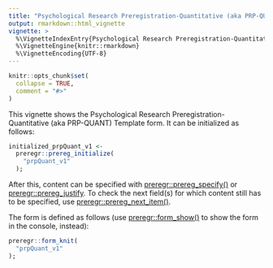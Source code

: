 ---
title: "Psychological Research Preregistration-Quantitative (aka PRP-QUANT) Template"
output: rmarkdown::html_vignette
vignette: >
  %\VignetteIndexEntry{Psychological Research Preregistration-Quantitative (aka PRP-QUANT) Template}
  %\VignetteEngine{knitr::rmarkdown}
  %\VignetteEncoding{UTF-8}
---

```{r, include = FALSE}
knitr::opts_chunk$set(
  collapse = TRUE,
  comment = "#>"
)
```

This vignette shows the Psychological Research Preregistration-Quantitative (aka PRP-QUANT) Template form. It can be initialized as follows:

```{r, eval=FALSE}
initialized_prpQuant_v1 <-
  preregr::prereg_initialize(
    "prpQuant_v1"
  );
```

After this, content can be specified with [preregr::prereg_specify()](https://r-packages.gitlab.io/preregr/reference/prereg_specify.html) or [preregr::prereg_justify](https://r-packages.gitlab.io/preregr/reference/prereg_justify.html). To check the next field(s) for which content still has to be specified, use [preregr::prereg_next_item()](https://r-packages.gitlab.io/preregr/reference/prereg_next_item.html).

The form is defined as follows (use [preregr::form_show()](https://r-packages.gitlab.io/preregr/reference/form_show.html) to show the form in the console, instead):

```{r}
preregr::form_knit(
  "prpQuant_v1"
);
```
